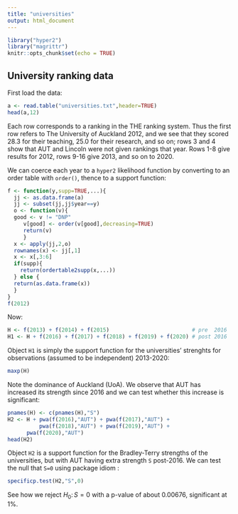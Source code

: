 ```yaml
---
title: "universities"
output: html_document
---
```


```r
library("hyper2")
library("magrittr")
knitr::opts_chunk$set(echo = TRUE)
```

## University ranking data

First load the data:

```r
a <- read.table("universities.txt",header=TRUE)
head(a,12)
```

Each row corresponds to a ranking in the THE ranking system.  Thus the
first row refers to The University of Auckland 2012, and we see that
they scored 28.3 for their teaching, 25.0 for their research, and so
on; rows 3 and 4 show that AUT and Lincoln were not given rankings
that year.  Rows 1-8 give results for 2012, rows 9-16 give 2013, and
so on to 2020.

We can coerce each year to a `hyper2` likelihood function by
converting to an order table with `order()`, thence to a support function:

```r
f <- function(y,supp=TRUE,...){
  jj <- as.data.frame(a)
  jj <- subset(jj,jj$year==y)
  o <- function(v){
  good <- v != "DNP"
     v[good] <- order(v[good],decreasing=TRUE)
     return(v)
     }	
  x <- apply(jj,2,o)
  rownames(x) <- jj[,1]
  x <- x[,3:6]
  if(supp){
    return(ordertable2supp(x,...))
  } else {
  return(as.data.frame(x))
  }		
}
f(2012)
```

Now:
```r
H <- f(2013) + f(2014) + f(2015)                          # pre  2016
H1 <- H + f(2016) + f(2017) + f(2018) + f(2019) + f(2020) # post 2016
```

Object `H1` is simply the support function for the universities'
strenghts for observations (assumed to be independent) 2013-2020:

```r
maxp(H)
```

Note the dominance of Auckland (UoA).  We observe that AUT has
increased its strength since 2016 and we can test whether this
increase is significant:

```r
pnames(H) <- c(pnames(H),"S")
H2 <- H + pwa(f(2016),"AUT") + pwa(f(2017),"AUT") +
          pwa(f(2018),"AUT") + pwa(f(2019),"AUT") +
  	  pwa(f(2020),"AUT")
head(H2)
```

Object `H2` is a support function for the Bradley-Terry strengths of
the universities, but with AUT having extra strength `S` post-2016.
We can test the null that `S=0` using package idiom
\code{specificp.test()}:

```r
specificp.test(H2,"S",0)
```

See how we reject $H_0\colon S=0$ with a p-value of about 0.00676,
significant at 1\%.